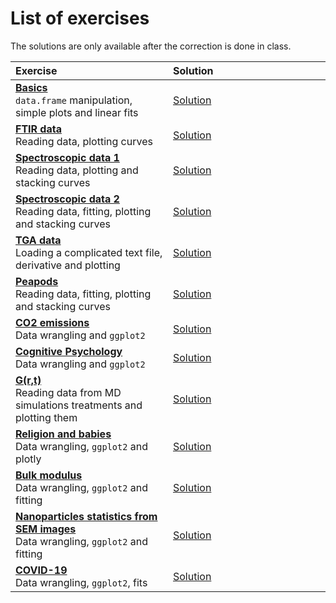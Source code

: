 # List of exercises

The solutions are only available after the correction is done in class.

| Exercise | Solution |
|:--|:--|
| [**Basics**](Exo/plot0/exercise.html)<br>`data.frame` manipulation, simple plots and linear fits | [Solution](Exo/plot0/solution.html)|
| [**FTIR data**](Exo/FTIR/exercise.html)<br>Reading data, plotting curves | [Solution](Exo/FTIR/solution.html)|
| [**Spectroscopic data 1**](Exo/spectro1/exercise.html)<br>Reading data, plotting and stacking curves | [Solution](Exo/spectro1/solution.html)|
| [**Spectroscopic data 2**](Exo/spectro2/exercise.html)<br>Reading data, fitting, plotting and stacking curves | [Solution](Exo/spectro2/solution.html)|
| [**TGA data**](Exo/tga/exercise.html)<br>Loading a complicated text file, derivative and plotting | [Solution](Exo/tga/solution.html)|
| [**Peapods**](Exo/peapods/exercise.html)<br>Reading data, fitting, plotting and stacking curves | [Solution](Exo/peapods/solution.html)|
| [**CO2 emissions**](Exo/co2/exercise.html)<br>Data wrangling and `ggplot2` | [Solution](Exo/co2/solution.html)|
| [**Cognitive Psychology**](Exo/psycho_cog/exercise.html)<br>Data wrangling and `ggplot2` | [Solution](Exo/psycho_cog/solution.html)|
| [**G(r,t)**](Exo/Grt/exercise.html)<br>Reading data from MD simulations treatments and plotting them | [Solution](Exo/Grt/solution.html)|
| [**Religion and babies**](Exo/religion_babies/exercise.html)<br>Data wrangling, `ggplot2` and plotly | [Solution](Exo/religion_babies/solution.html)|
| [**Bulk modulus**](Exo/bulk_modulus/exercise.html)<br>Data wrangling, `ggplot2` and fitting | [Solution](Exo/bulk_modulus/solution.html)|
| [**Nanoparticles statistics from SEM images**](Exo/SEM_particles/exercise.html)<br>Data wrangling, `ggplot2` and fitting | [Solution](Exo/SEM_particles/solution.html)|
| [**COVID-19**](Exo/covid/exercise.html)<br>Data wrangling, `ggplot2`, fits | [Solution](Exo/covid/solution.html)|
